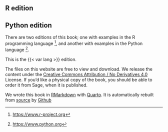 <!---
Var substitution interferes with numbering.
-->
::: r
## R edition {.unnumbered}
:::
::: python
## Python edition {.unnumbered}
:::

There are two editions of this book; one with examples in the R
programming language [^R], and another with examples in the Python language
[^python].

This is the {{< var lang >}} edition.

The files on this website are free to view and download. We release the content
under the [Creative Commons Attribution / No Derivatives
4.0](http://creativecommons.org/licenses/by-nd/4.0/) License. If you'd like
a physical copy of the book, you should be able to order it from Sage, when it
is published.

We wrote this book in
[RMarkdown](https://rmarkdown.rstudio.com) with
[Quarto](https://quarto.org). It is automatically rebuilt
from
[source](https://github.com/resampling-stats/resampling-with) by
[Github ](http://github.com)

<!---
Links that we may use in several chapters.
-->

[^python]: <https://www.python.org>
[^R]: <https://www.r-project.org>
